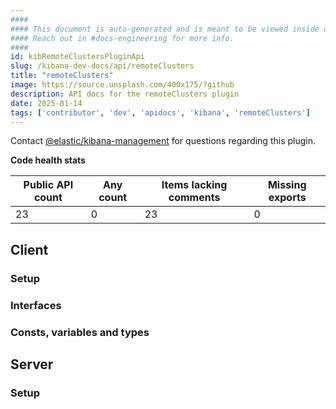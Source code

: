 ```yaml
---
####
#### This document is auto-generated and is meant to be viewed inside our experimental, new docs system.
#### Reach out in #docs-engineering for more info.
####
id: kibRemoteClustersPluginApi
slug: /kibana-dev-docs/api/remoteClusters
title: "remoteClusters"
image: https://source.unsplash.com/400x175/?github
description: API docs for the remoteClusters plugin
date: 2025-01-14
tags: ['contributor', 'dev', 'apidocs', 'kibana', 'remoteClusters']
---
```




Contact [@elastic/kibana-management](https://github.com/orgs/elastic/teams/kibana-management) for questions regarding this plugin.

**Code health stats**

| Public API count  | Any count | Items lacking comments | Missing exports |
|-------------------|-----------|------------------------|-----------------|
| 23 | 0 | 23 | 0 |

## Client

### Setup
<DocDefinitionList data={[remoteClustersObj.client.setup]}/>

### Interfaces
<DocDefinitionList data={remoteClustersObj.client.interfaces}/>

### Consts, variables and types
<DocDefinitionList data={remoteClustersObj.client.misc}/>

## Server

### Setup
<DocDefinitionList data={[remoteClustersObj.server.setup]}/>

